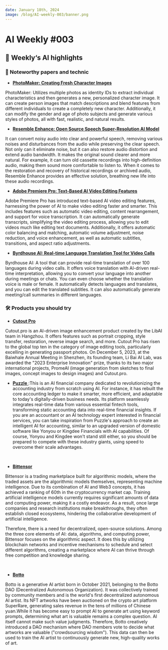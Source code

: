```yaml
---
date: January 18th, 2024
image: /blog/AI-weekly-003/banner.png
---
```



# AI Weekly #003

## 🤩 Weekly‘s AI highlights

### 📄 Noteworthy papers and technic

* [**PhotoMaker: Creating Fresh Character Images**](https://huggingface.co/spaces/TencentARC/PhotoMaker)

PhotoMaker: Utilizes multiple photos as identity IDs to extract individual characteristics and then generates a new, personalized character image. It can create person images that match descriptions and blend features from different individuals to create a completely new character. Additionally, it can modify the gender and age of photo subjects and generate various styles of photos, all with fast, realistic, and natural results.

* [**Resemble Enhance: Open Source Speech Super-Resolution AI Model**]( https://huggingface.co/spaces/ResembleAI/resemble-enhance)

It can convert noisy audio into clear and powerful speech, removing various noises and disturbances from the audio while preserving the clear speech. Not only can it eliminate noise, but it can also restore audio distortion and extend audio bandwidth. It makes the original sound clearer and more natural. For example, it can turn old cassette recordings into high-definition audio, making them sound more comfortable to listen to. When it comes to the restoration and recovery of historical recordings or archived audio, Resemble Enhance provides an effective solution, breathing new life into these audio recordings.

* [**Adobe Premiere Pro: Text-Based AI Video Editing Features**](https://t.co/RvMMK6UfYK)

Adobe Premiere Pro has introduced text-based AI video editing features, harnessing the power of AI to make video editing faster and smarter. This includes features such as automatic video editing, content rearrangement, and support for voice transcription. It can automatically generate transcripts, simplifying the video editing process, allowing you to edit videos much like editing text documents. Additionally, it offers automatic color balancing and matching, automatic volume adjustment, noise reduction, and voice enhancement, as well as automatic subtitles, transitions, and aspect ratio adjustments.

* [**Byrdhouse AI: Real-time Language Translation Tool for Video Calls**](https://byrdhouseapp.com/)

Byrdhouse AI: A tool that can provide real-time translation of over 100 languages during video calls. It offers voice translation with AI-driven real-time interpretation, allowing you to convert your language into another during meetings or chats. You can even choose whether the translation voice is male or female. It automatically detects languages and translates, and you can edit the translated subtitles. It can also automatically generate meeting/call summaries in different languages.

### 🛠️ Products you should try

* [**Cutout Pro** ](https://www.cutout.pro/)

Cutout.pro is an AI-driven image enhancement product created by the LibAI team in Hangzhou. It offers features such as portrait cropping, style transfer, restoration, reverse image search, and more. Cutout Pro has risen to the global top ten in the category of image editing tools, particularly excelling in generating passport photos. On December 5, 2023, at the Baiwhale Annual Meeting in Shenzhen, its founding team, Li Bai AI Lab, was awarded the "2023 Enterprise Innovation" prize, thanks to its two major international projects, PromeAI (image generation from sketches to final images, concept images to design images) and Cutout.pro.
<br/>
<PhotoProvider>
  <PhotoView src="/blog/AI-weekly-003/001.png">
    <img src="/blog/AI-weekly-003/001.png" alt="" />
  </PhotoView>
</PhotoProvider>

* [**Puzzle** ](https://puzzle.io/):This is an AI financial company dedicated to revolutionizing the accounting industry from scratch using AI. For instance, it has rebuilt the core accounting ledger to make it smarter, more efficient, and adaptable to today's digitally-driven business needs. Its platform seamlessly integrates real-time data from various essential fintech tools, transforming static accounting data into real-time financial insights. If you are an accountant or an AI technology expert interested in financial services, you can take inspiration from Puzzle's approach to create an intelligent AI for accounting, similar to an upgraded version of domestic software like Yonyou or Kingdee Financials with AI capabilities. Of course, Yonyou and Kingdee won't stand still either, so you should be prepared to compete with these industry giants, using speed to overcome their scale advantages.

<br/>
<PhotoProvider>
  <PhotoView src="/blog/AI-weekly-003/002.png">
    <img src="/blog/AI-weekly-003/002.png" alt="" />
  </PhotoView>
</PhotoProvider>

* [**Bittensor** ](https://bittensor.com/)

Bittensor is a trading marketplace built for algorithmic models, where the traded assets are the algorithmic models themselves, representing machine intelligence. Due to its combination of AI and Web3 concepts, it has achieved a ranking of 60th in the cryptocurrency market cap. Training artificial intelligence models currently requires significant amounts of data and computing power, making it a costly endeavor. As a result, once large companies and research institutions make breakthroughs, they often establish closed ecosystems, hindering the collaborative development of artificial intelligence.

Therefore, there is a need for decentralized, open-source solutions. Among the three core elements of AI: data, algorithms, and computing power, Bittensor focuses on the algorithmic aspect. It does this by utilizing blockchain networks and incentive mechanisms to schedule and select different algorithms, creating a marketplace where AI can thrive through free competition and knowledge sharing.

<br/>
<PhotoProvider>
  <PhotoView src="/blog/AI-weekly-003/003.png">
    <img src="/blog/AI-weekly-003/003.png" alt="" />
  </PhotoView>
</PhotoProvider>

* [**Botto** ](https://www.botto.com/)

Botto is a generative AI artist born in October 2021, belonging to the Botto DAO (Decentralized Autonomous Organization). It was collectively trained by community members and is the world's first decentralized autonomous AI artist. Its NFT artworks have been auctioned on the crypto art platform SuperRare, generating sales revenue in the tens of millions of Chinese yuan.While it has become easy to prompt AI to generate art using keyword prompts, determining what art is valuable remains a complex question. AI itself cannot make such value judgments. Therefore, Botto creatively introduced a DAO mechanism where DAO members vote to decide what artworks are valuable ("crowdsourcing wisdom"). This data can then be used to train the AI artist to continuously generate new, high-quality works of art.

<br/>
<PhotoProvider>
  <PhotoView src="/blog/AI-weekly-003/004.png">
    <img src="/blog/AI-weekly-003/004.png" alt="" />
  </PhotoView>
</PhotoProvider>

<br/>

<Subscribe />